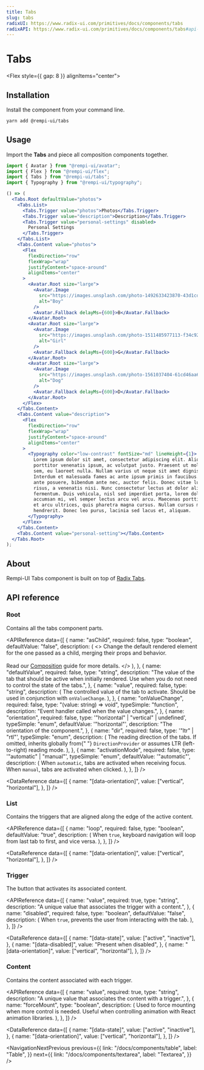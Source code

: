 ```yaml
---
title: Tabs
slug: tabs
radixUI: https://www.radix-ui.com/primitives/docs/components/tabs
radixAPI: https://www.radix-ui.com/primitives/docs/components/tabs#api-reference
---
```


# Tabs

<Description text="A set of layered sections of content—known as tab panels—that are displayed one at a time." />

<Flex style={{ gap: 8 }} alignItems="center">
  <RadixUI href="https://www.radix-ui.com/primitives/docs/components/tabs" />
  <RadixAPI href="https://www.radix-ui.com/primitives/docs/components/tabs#api-reference" />
  <SelectVersion />
</Flex>

<PreviewComponent name="tabs" />

## Installation

Install the component from your command line.

```bash
yarn add @rempi-ui/tabs
```

## Usage

Import the <strong>Tabs</strong> and piece all composition components together.

```jsx
import { Avatar } from "@rempi-ui/avatar";
import { Flex } from "@rempi-ui/flex";
import { Tabs } from "@rempi-ui/tabs";
import { Typography } from "@rempi-ui/typography";

() => (
  <Tabs.Root defaultValue="photos">
    <Tabs.List>
      <Tabs.Trigger value="photos">Photos</Tabs.Trigger>
      <Tabs.Trigger value="description">Description</Tabs.Trigger>
      <Tabs.Trigger value="personal-settings" disabled>
        Personal Settings
      </Tabs.Trigger>
    </Tabs.List>
    <Tabs.Content value="photos">
      <Flex
        flexDirection="row"
        flexWrap="wrap"
        justifyContent="space-around"
        alignItems="center"
      >
        <Avatar.Root size="large">
          <Avatar.Image
            src="https://images.unsplash.com/photo-1492633423870-43d1cd2775eb?&w=128&h=128&dpr=2&q=80"
            alt="Boy"
          />
          <Avatar.Fallback delayMs={600}>B</Avatar.Fallback>
        </Avatar.Root>
        <Avatar.Root size="large">
          <Avatar.Image
            src="https://images.unsplash.com/photo-1511485977113-f34c92461ad9?ixlib=rb-1.2.1&w=128&h=128&dpr=2&q=80"
            alt="Girl"
          />
          <Avatar.Fallback delayMs={600}>G</Avatar.Fallback>
        </Avatar.Root>
        <Avatar.Root size="large">
          <Avatar.Image
            src="https://images.unsplash.com/photo-1561037404-61cd46aa615b?ixlib=rb-1.2.1&w=128&h=128&dpr=2&q=80"
            alt="Dog"
          />
          <Avatar.Fallback delayMs={600}>D</Avatar.Fallback>
        </Avatar.Root>
      </Flex>
    </Tabs.Content>
    <Tabs.Content value="description">
      <Flex
        flexDirection="row"
        flexWrap="wrap"
        justifyContent="space-around"
        alignItems="center"
      >
        <Typography color="low-contrast" fontSize="md" lineHeight={1}>
          Lorem ipsum dolor sit amet, consectetur adipiscing elit. Aliquam
          porttitor venenatis ipsum, ac volutpat justo. Praesent ut molestie
          sem, eu laoreet nulla. Nullam varius ut neque sit amet dignissim.
          Interdum et malesuada fames ac ante ipsum primis in faucibus. Morbi eu
          ante posuere, bibendum ante nec, auctor felis. Donec vitae luctus
          risus, a venenatis nisi. Nunc consectetur lectus at dolor aliquet
          fermentum. Duis vehicula, nisl sed imperdiet porta, lorem dolor
          accumsan mi, vel semper lectus arcu vel arcu. Maecenas porttitor lacus
          et arcu ultrices, quis pharetra magna cursus. Nullam cursus mattis
          hendrerit. Donec leo purus, lacinia sed lacus et, aliquam.
        </Typography>
      </Flex>
    </Tabs.Content>
    <Tabs.Content value="personal-setting"></Tabs.Content>
  </Tabs.Root>
);
```

## About

Rempi-UI Tabs component is built on top of [Radix Tabs](https://www.radix-ui.com/primitives/docs/components/tabs).

## API reference

### Root

Contains all the tabs component parts.

<MoreInfo
  componentName="Radix Tabs Root"
  componentLink="https://www.radix-ui.com/primitives/docs/components/tabs#root"
/>

<APIReference
  data={[
    {
      name: "asChild",
      required: false,
      type: "boolean",
      defaultValue: "false",
      description: (
        <>
          Change the default rendered element for the one passed as a child,
          merging their props and behavior.
          <br />
          <br />
          Read our <a href="../guides/composition">Composition</a> guide for more
          details.
        </>
      ),
    },
    {
      name: "defaultValue",
      required: false,
      type: "string",
      description:
        "The value of the tab that should be active when initially rendered. Use when you do not need to control the state of the tabs.",
    },
    {
      name: "value",
      required: false,
      type: "string",
      description: (
        <span>
          The controlled value of the tab to activate. Should be used in
          conjunction with <code>onValueChange</code>.
        </span>
      ),
    },
    {
      name: "onValueChange",
      required: false,
      type: "(value: string) => void",
      typeSimple: "function",
      description: "Event handler called when the value changes.",
    },
    {
      name: "orientation",
      required: false,
      type: '"horizontal" | "vertical" | undefined',
      typeSimple: "enum",
      defaultValue: '"horizontal"',
      description: "The orientation of the component.",
    },
    {
      name: "dir",
      required: false,
      type: '"ltr" | "rtl"',
      typeSimple: "enum",
      description: (
        <span>
          The reading direction of the tabs. If omitted, inherits globally from{" "}
          <code>DirectionProvider</code> or assumes LTR (left-to-right) reading
          mode.
        </span>
      ),
    },
    {
      name: "activationMode",
      required: false,
      type: '"automatic" | "manual"',
      typeSimple: "enum",
      defaultValue: '"automatic"',
      description: (
        <span>
          When <code>automatic</code>, tabs are activated when receiving focus.
          When <code>manual</code>, tabs are activated when clicked.
        </span>
      ),
    },
  ]}
/>

<DataReference
  data={[
    {
      name: "[data-orientation]",
      value: ["vertical", "horizontal"],
    },
  ]}
/>

### List

Contains the triggers that are aligned along the edge of the active content.

<MoreInfo
  componentName="Radix Tabs List"
  componentLink="https://www.radix-ui.com/primitives/docs/components/tabs#list"
/>

<APIReference
  data={[
    {
      name: "loop",
      required: false,
      type: "boolean",
      defaultValue: "true",
      description: (
        <span>
          When <code>true</code>, keyboard navigation will loop from last tab to
          first, and vice versa.
        </span>
      ),
    },
  ]}
/>

<DataReference
  data={[
    {
      name: "[data-orientation]",
      value: ["vertical", "horizontal"],
    },
  ]}
/>

### Trigger

The button that activates its associated content.

<MoreInfo
  componentName="Radix Tabs Trigger"
  componentLink="https://www.radix-ui.com/primitives/docs/components/tabs#trigger"
/>

<APIReference
  data={[
    {
      name: "value",
      required: true,
      type: "string",
      description: "A unique value that associates the trigger with a content.",
    },
    {
      name: "disabled",
      required: false,
      type: "boolean",
      defaultValue: "false",
      description: (
        <span>
          When <code>true</code>, prevents the user from interacting with the
          tab.
        </span>
      ),
    },
  ]}
/>

<DataReference
  data={[
    {
      name: "[data-state]",
      value: ["active", "inactive"],
    },
    {
      name: "[data-disabled]",
      value: "Present when disabled",
    },
    {
      name: "[data-orientation]",
      value: ["vertical", "horizontal"],
    },
  ]}
/>

### Content

Contains the content associated with each trigger.

<MoreInfo
  componentName="Radix Tabs Content"
  componentLink="https://www.radix-ui.com/primitives/docs/components/tabs#content"
/>

<APIReference
  data={[
    {
      name: "value",
      required: true,
      type: "string",
      description: "A unique value that associates the content with a trigger.",
    },
    {
      name: "forceMount",
      type: "boolean",
      description: (
        <span>
          Used to force mounting when more control is needed. Useful when
          controlling animation with React animation libraries.
        </span>
      ),
    },
  ]}
/>

<DataReference
  data={[
    {
      name: "[data-state]",
      value: ["active", "inactive"],
    },
    {
      name: "[data-orientation]",
      value: ["vertical", "horizontal"],
    },
  ]}
/>

<NavigationNextPrevious
  previous={{
    link: "/docs/components/table",
    label: "Table",
  }}
  next={{
    link: "/docs/components/textarea",
    label: "Textarea",
  }}
/>

<EditThisPage url="components/en-US/tabs/1.0.1.mdx" />
